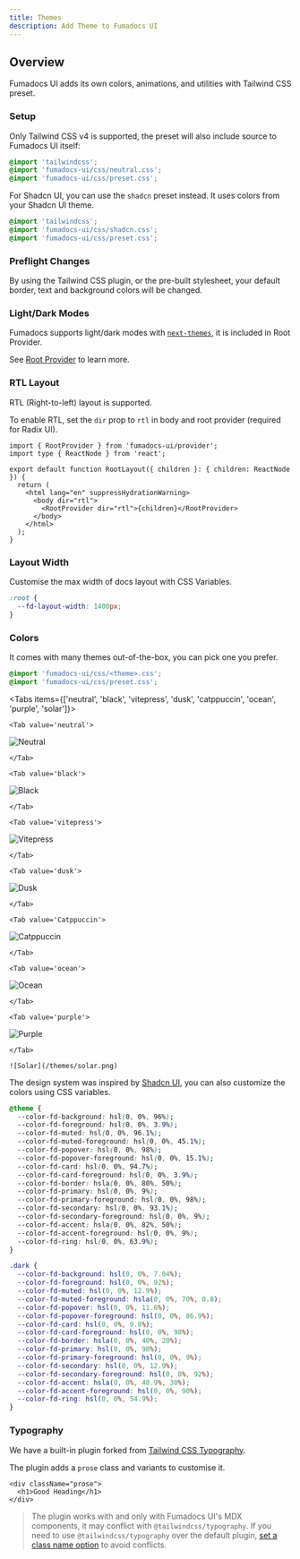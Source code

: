 ```yaml
---
title: Themes
description: Add Theme to Fumadocs UI
---
```



## Overview

Fumadocs UI adds its own colors, animations, and utilities with Tailwind CSS preset.

### Setup

Only Tailwind CSS v4 is supported, the preset will also include source to Fumadocs UI itself:

```css title="Tailwind CSS"
@import 'tailwindcss';
@import 'fumadocs-ui/css/neutral.css';
@import 'fumadocs-ui/css/preset.css';
```

For Shadcn UI, you can use the `shadcn` preset instead.
It uses colors from your Shadcn UI theme.

```css
@import 'tailwindcss';
@import 'fumadocs-ui/css/shadcn.css';
@import 'fumadocs-ui/css/preset.css';
```

### Preflight Changes

By using the Tailwind CSS plugin, or the pre-built stylesheet, your default border, text and background
colors will be changed.

### Light/Dark Modes

Fumadocs supports light/dark modes with [`next-themes`](https://github.com/pacocoursey/next-themes), it is included in Root Provider.

See [Root Provider](/docs/ui/layouts/root-provider#theme-provider) to learn more.

### RTL Layout

RTL (Right-to-left) layout is supported.

To enable RTL, set the `dir` prop to `rtl` in body and root provider (required for Radix UI).

```tsx
import { RootProvider } from 'fumadocs-ui/provider';
import type { ReactNode } from 'react';

export default function RootLayout({ children }: { children: ReactNode }) {
  return (
    <html lang="en" suppressHydrationWarning>
      <body dir="rtl">
        <RootProvider dir="rtl">{children}</RootProvider>
      </body>
    </html>
  );
}
```

### Layout Width

Customise the max width of docs layout with CSS Variables.

```css
:root {
  --fd-layout-width: 1400px;
}
```

<WidthTrigger />

### Colors

It comes with many themes out-of-the-box, you can pick one you prefer.

```css
@import 'fumadocs-ui/css/<theme>.css';
@import 'fumadocs-ui/css/preset.css';
```

<Tabs items={['neutral', 'black', 'vitepress', 'dusk', 'catppuccin', 'ocean', 'purple', 'solar']}>

    <Tab value='neutral'>

![Neutral](/themes/neutral.png)

    </Tab>

    <Tab value='black'>

![Black](/themes/black.png)

    </Tab>

    <Tab value='vitepress'>

![Vitepress](/themes/vitepress.png)

    </Tab>

    <Tab value='dusk'>

![Dusk](/themes/dusk.png)

    </Tab>

    <Tab value='Catppuccin'>

![Catppuccin](/themes/catppuccin.png)

    </Tab>

    <Tab value='ocean'>

![Ocean](/themes/ocean.png)

    </Tab>

    <Tab value='purple'>

![Purple](/themes/purple.png)

    </Tab>

  <Tab value='solar'>

    ![Solar](/themes/solar.png)

  </Tab>

</Tabs>

The design system was inspired by [Shadcn UI](https://ui.shadcn.com), you can also customize the colors using CSS variables.

```css title="global.css"
@theme {
  --color-fd-background: hsl(0, 0%, 96%);
  --color-fd-foreground: hsl(0, 0%, 3.9%);
  --color-fd-muted: hsl(0, 0%, 96.1%);
  --color-fd-muted-foreground: hsl(0, 0%, 45.1%);
  --color-fd-popover: hsl(0, 0%, 98%);
  --color-fd-popover-foreground: hsl(0, 0%, 15.1%);
  --color-fd-card: hsl(0, 0%, 94.7%);
  --color-fd-card-foreground: hsl(0, 0%, 3.9%);
  --color-fd-border: hsla(0, 0%, 80%, 50%);
  --color-fd-primary: hsl(0, 0%, 9%);
  --color-fd-primary-foreground: hsl(0, 0%, 98%);
  --color-fd-secondary: hsl(0, 0%, 93.1%);
  --color-fd-secondary-foreground: hsl(0, 0%, 9%);
  --color-fd-accent: hsla(0, 0%, 82%, 50%);
  --color-fd-accent-foreground: hsl(0, 0%, 9%);
  --color-fd-ring: hsl(0, 0%, 63.9%);
}

.dark {
  --color-fd-background: hsl(0, 0%, 7.04%);
  --color-fd-foreground: hsl(0, 0%, 92%);
  --color-fd-muted: hsl(0, 0%, 12.9%);
  --color-fd-muted-foreground: hsla(0, 0%, 70%, 0.8);
  --color-fd-popover: hsl(0, 0%, 11.6%);
  --color-fd-popover-foreground: hsl(0, 0%, 86.9%);
  --color-fd-card: hsl(0, 0%, 9.8%);
  --color-fd-card-foreground: hsl(0, 0%, 98%);
  --color-fd-border: hsla(0, 0%, 40%, 20%);
  --color-fd-primary: hsl(0, 0%, 98%);
  --color-fd-primary-foreground: hsl(0, 0%, 9%);
  --color-fd-secondary: hsl(0, 0%, 12.9%);
  --color-fd-secondary-foreground: hsl(0, 0%, 92%);
  --color-fd-accent: hsla(0, 0%, 40.9%, 30%);
  --color-fd-accent-foreground: hsl(0, 0%, 90%);
  --color-fd-ring: hsl(0, 0%, 54.9%);
}
```

### Typography

We have a built-in plugin forked from [Tailwind CSS Typography](https://tailwindcss.com/docs/typography-plugin).

The plugin adds a `prose` class and variants to customise it.

```tsx
<div className="prose">
  <h1>Good Heading</h1>
</div>
```

> The plugin works with and only with Fumadocs UI's MDX components, it may conflict with `@tailwindcss/typography`.
> If you need to use `@tailwindcss/typography` over the default plugin, [set a class name option](https://github.com/tailwindlabs/tailwindcss-typography/blob/main/README.md#changing-the-default-class-name) to avoid conflicts.
